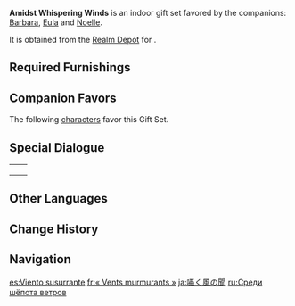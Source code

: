 {{Furnishing Infobox
|id             = 350034
|image          = Furnishing Set Amidst Whispering Winds Display.png
|category       = Indoor Set
|subcategory    = Gift Set
|quality        = 4
|adeptal_energy = 900
|load           = 1,864
|description    = A bedroom that embodies the idea of a "caring heart." For busy folk, a bedroom may just be a place that contains a bed, a place where one gets a little shut-eye, and which does not require too much care. But for those with an eye for detail, every part of one's living space is worth time and care.<br />Whether they be the winds of freedom or resistance, they all began as the tiniest of gentle breezes. One who travels far must take good care of themselves, and surely fatigue will slip away unnoticed if one lives surrounded by warmth and comfort.
|blueprint      = Realm Depot
}}
'''Amidst Whispering Winds''' is an indoor gift set favored by the companions: [[Barbara]], [[Eula]] and [[Noelle]].

It is obtained from the [[Realm Depot]] for {{Item|Realm Currency|24|x=240}}.

==Required Furnishings==
{{Recipe
|type = Gift Set
|Mondstadt Rug: Crimson Ardor = 1
|Potted Plant: Crystalline Breeze = 2
|Large Birch Wardrobe = 1
|Birch Double Drawer Nightstand = 1
|Seashell Table Lamp = 1
|Breeze-Blessed Bed = 1
|Sturdy Birch Vanity = 1
|"Clear Blue Afternoon" = 1
|Favonius Office Table = 1
|Flower Arrangement: Sprawling Daybreak = 1
|Red Pine Wood Round Stool = 1
|Sturdy Library Table = 1
|Exquisite Hourglass Ornament = 1
|Golden Triple-Arm Candelabrum = 1
|sort = Mondstadt Rug: Crimson Ardor;Potted Plant: Crystalline Breeze;Large Birch Wardrobe;Birch Double Drawer Nightstand;Seashell Table Lamp;Breeze-Blessed Bed;Sturdy Birch Vanity;"Clear Blue Afternoon";Favonius Office Table;Flower Arrangement: Sprawling Daybreak;Red Pine Wood Round Stool;Sturdy Library Table;Exquisite Hourglass Ornament;Golden Triple-Arm Candelabrum
|yield = 0
}}

==Companion Favors==
The following [[characters]] favor this Gift Set.
{{Companion/Header}}
{{Companion
|character = Barbara
|rewards = {{Card|Primogem|20}}{{Card|Varunada Lazurite Fragment|1}}{{Card|Mora|20,000}}
}}
{{Companion
|character = Eula
|rewards = {{Card|Primogem|20}}{{Card|Guide to Resistance|2}}{{Card|Mora|20,000}}
}}
{{Companion
|character = Noelle
|rewards = {{Card|Primogem|20}}{{Card|Prithiva Topaz Fragment|1}}{{Card|Mora|20,000}}
}}
{{Companion/Footer}}

==Special Dialogue==
{{HousingCompanion|favorite}}

{| class="wikitable"
|-
| {{Card|Barbara}} || {{Transclude|Barbara/Companion|Amidst Whispering Winds}}
|-
| {{Card|Eula}} || {{Transclude|Eula/Companion|Amidst Whispering Winds}}
|-
| {{Card|Noelle}} || {{Transclude|Noelle/Companion|Amidst Whispering Winds}}
|}

==Other Languages==
{{Other Languages
|en      = Amidst Whispering Winds
|zhs     = 柔风低语间
|zhs_rm  = Róu Fēng Dīyǔ Jiān
|zht     = 柔風低語間
|zht_rm  = Róu Fēng Dīyǔ Jiān
|zh_tl   = Amidst Low Whispers of the Gentle Winds
|zh_note = {{zh|s=间|t=間}} can mean either "room" or "between". Hence, the Chinese name can alternately be translated as "Room of Low Whispers of the Gentle Winds."
|ja      = 囁く風の間
|ja_rm   = Sasayaku Kaze no Aida
|ja_tl   = Amidst Whispering Winds
|ko      = 바람이 속삭이는 방
|ko_rm   = Barami Soksagineun Bang
|ko_tl   = A Room Where the Wind Whispers
|es      = Viento susurrante
|es_tl   = Whispering Winds
|fr      = « Vents murmurants »
|fr_tl   = "Whispering Winds"
|ru      = Среди шёпота ветров
|ru_tl   = Amidst Winds' Whispers
|th      = ห้องแห่งเสียงกระซิบจากสายลม
|th_rm   = 
|th_tl   = 
|vi      = {{tt|Phòng|房}} Tiếng Gió Thì Thầm
|vi_tl   = Room of Whispering Winds
|de      = Inmitten der flüsternden Winde
|de_tl   = Amidst the Whispering Winds
|id      = Ruang Bisikan Angin
|id_tl   = Room of Whispering Winds
|pt      = Sussurros do Vento
|pt_tl   = 
|tr      = Fısıldayan Bulutlar Arasında
|tr_tl   = 
|it      = Venti sussurranti
|it_tl   = 
}}

==Change History==
{{Change History|1.6}}

==Navigation==
{{Furnishing Navbox/Sets|type=gift}}

[[es:Viento susurrante]]
[[fr:« Vents murmurants »]]
[[ja:囁く風の聞]]
[[ru:Среди шёпота ветров]]